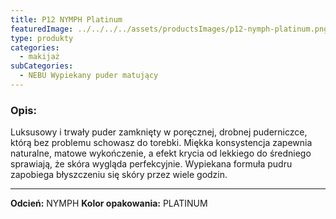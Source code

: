 ```yaml
---
title: P12 NYMPH Platinum
featuredImage: ../../../../assets/productsImages/p12-nymph-platinum.png
type: produkty
categories:
  - makijaż
subCategories:
  - NEBU Wypiekany puder matujący
---
```


<h3>Opis:</h3>

Luksusowy i trwały puder zamknięty w poręcznej, drobnej puderniczce, którą bez problemu schowasz do torebki. Miękka konsystencja zapewnia naturalne, matowe wykończenie, a efekt krycia od lekkiego do średniego sprawiają, że skóra wygląda perfekcyjnie. Wypiekana formuła pudru zapobiega błyszczeniu się skóry przez wiele godzin.

---

**Odcień:** NYMPH
**Kolor opakowania:** PLATINUM
